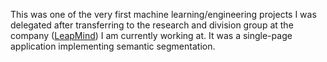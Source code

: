 This was one of the very first machine learning/engineering projects I was delegated after transferring to the research and division group at the company ([LeapMind](https://leapmind.io/)) I am currently working at. It was a single-page application implementing semantic segmentation.